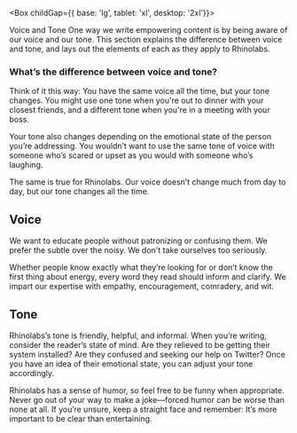 
<Meta title="Content/Voice and Tone" />

<Box childGap={{ base: 'lg', tablet: 'xl', desktop: '2xl'}}>

  <Box display="block">
    <Heading as="h1" size={{ base: 'xl', tablet: '2xl', desktop: '3xl'}}>Voice and Tone</Heading>
    <Box as="p" fontSize={{ base: 'md', tablet: 'lg'}} color="grey-500">
      One way we write empowering content is by being aware of our voice and our tone. This section explains the difference between voice and tone, and lays out the elements of each as they apply to Rhinolabs.
    </Box>
  </Box>

  <Box as="section" display="block">

  ### What’s the difference between voice and tone?

  Think of it this way: You have the same voice all the time, but your tone changes. You might use one tone when you're out to dinner with your closest friends, and a different tone when you're in a meeting with your boss.

  Your tone also changes depending on the emotional state of the person you’re addressing. You wouldn’t want to use the same tone of voice with someone who’s scared or upset as you would with someone who’s laughing.

  The same is true for Rhinolabs. Our voice doesn’t change much from day to day, but our tone changes all the time.

  </Box>

  <Box as="section" display="block">

  ## Voice

  We want to educate people without patronizing or confusing them.
  We prefer the subtle over the noisy.
  We don't take ourselves too seriously.

  Whether people know exactly what they’re looking for or don’t know the first thing about energy, every word they read should inform and clarify. We impart our expertise with empathy, encouragement, comradery, and wit.

  </Box>


  <Box as="section" display="block">

  ## Tone

  Rhinolabs’s tone is friendly, helpful, and informal. When you’re writing, consider the reader’s state of mind. Are they relieved to be getting their system installed? Are they confused and seeking our help on Twitter? Once you have an idea of their emotional state, you can adjust your tone accordingly.

  Rhinolabs has a sense of humor, so feel free to be funny when appropriate. Never go out of your way to make a joke—forced humor can be worse than none at all. If you’re unsure, keep a straight face and remember: It’s more important to be clear than entertaining.

  </Box>

</Box>
